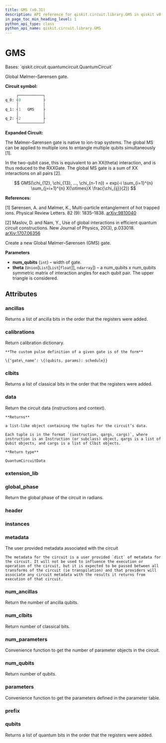 ```yaml
---
title: GMS (v0.31)
description: API reference for qiskit.circuit.library.GMS in qiskit v0.31
in_page_toc_min_heading_level: 1
python_api_type: class
python_api_name: qiskit.circuit.library.GMS
---
```


# GMS

<Class id="qiskit.circuit.library.GMS" isDedicatedPage={true} github="https://github.com/qiskit/qiskit/tree/stable/0.18/qiskit/circuit/library/generalized_gates/gms.py" signature="GMS(num_qubits, theta)" modifiers="class">
  Bases: `qiskit.circuit.quantumcircuit.QuantumCircuit`

  Global Mølmer–Sørensen gate.

  **Circuit symbol:**

  ```python
       ┌───────────┐
  q_0: ┤0          ├
       │           │
  q_1: ┤1   GMS    ├
       │           │
  q_2: ┤2          ├
       └───────────┘
  ```

  **Expanded Circuit:**

  The Mølmer–Sørensen gate is native to ion-trap systems. The global MS can be applied to multiple ions to entangle multiple qubits simultaneously \[1].

  In the two-qubit case, this is equivalent to an XX(theta) interaction, and is thus reduced to the RXXGate. The global MS gate is a sum of XX interactions on all pairs \[2].

$$
GMS(\chi_{12}, \chi_{13}, ..., \chi_{n-1 n}) =
exp(-i \sum_{i=1}^{n} \sum_{j=i+1}^{n} X{\otimes}X \frac{\chi_{ij}}{2})
$$

  **References:**

  \[1] Sørensen, A. and Mølmer, K., Multi-particle entanglement of hot trapped ions. Physical Review Letters. 82 (9): 1835–1838. [arXiv:9810040](https://arxiv.org/abs/quant-ph/9810040)

  \[2] Maslov, D. and Nam, Y., Use of global interactions in efficient quantum circuit constructions. New Journal of Physics, 20(3), p.033018. [arXiv:1707.06356](https://arxiv.org/abs/1707.06356)

  Create a new Global Mølmer–Sørensen (GMS) gate.

  **Parameters**

  *   **num\_qubits** (`int`) – width of gate.
  *   **theta** (`Union`\[`List`\[`List`\[`float`]], `ndarray`]) – a num\_qubits x num\_qubits symmetric matrix of interaction angles for each qubit pair. The upper triangle is considered.

  ## Attributes

  ### ancillas

  <Attribute id="qiskit.circuit.library.GMS.ancillas">
    Returns a list of ancilla bits in the order that the registers were added.
  </Attribute>

  ### calibrations

  <Attribute id="qiskit.circuit.library.GMS.calibrations">
    Return calibration dictionary.

    **The custom pulse definition of a given gate is of the form**

    \{‘gate\_name’: \{(qubits, params): schedule}}
  </Attribute>

  ### clbits

  <Attribute id="qiskit.circuit.library.GMS.clbits">
    Returns a list of classical bits in the order that the registers were added.
  </Attribute>

  ### data

  <Attribute id="qiskit.circuit.library.GMS.data">
    Return the circuit data (instructions and context).

    **Returns**

    a list-like object containing the tuples for the circuit’s data.

    Each tuple is in the format `(instruction, qargs, cargs)`, where instruction is an Instruction (or subclass) object, qargs is a list of Qubit objects, and cargs is a list of Clbit objects.

    **Return type**

    QuantumCircuitData
  </Attribute>

  ### extension\_lib

  <Attribute id="qiskit.circuit.library.GMS.extension_lib" attributeValue="'include &#x22;qelib1.inc&#x22;;'" />

  ### global\_phase

  <Attribute id="qiskit.circuit.library.GMS.global_phase">
    Return the global phase of the circuit in radians.
  </Attribute>

  ### header

  <Attribute id="qiskit.circuit.library.GMS.header" attributeValue="'OPENQASM 2.0;'" />

  ### instances

  <Attribute id="qiskit.circuit.library.GMS.instances" attributeValue="16" />

  ### metadata

  <Attribute id="qiskit.circuit.library.GMS.metadata">
    The user provided metadata associated with the circuit

    The metadata for the circuit is a user provided `dict` of metadata for the circuit. It will not be used to influence the execution or operation of the circuit, but it is expected to be passed between all transforms of the circuit (ie transpilation) and that providers will associate any circuit metadata with the results it returns from execution of that circuit.
  </Attribute>

  ### num\_ancillas

  <Attribute id="qiskit.circuit.library.GMS.num_ancillas">
    Return the number of ancilla qubits.
  </Attribute>

  ### num\_clbits

  <Attribute id="qiskit.circuit.library.GMS.num_clbits">
    Return number of classical bits.
  </Attribute>

  ### num\_parameters

  <Attribute id="qiskit.circuit.library.GMS.num_parameters">
    Convenience function to get the number of parameter objects in the circuit.
  </Attribute>

  ### num\_qubits

  <Attribute id="qiskit.circuit.library.GMS.num_qubits">
    Return number of qubits.
  </Attribute>

  ### parameters

  <Attribute id="qiskit.circuit.library.GMS.parameters">
    Convenience function to get the parameters defined in the parameter table.
  </Attribute>

  ### prefix

  <Attribute id="qiskit.circuit.library.GMS.prefix" attributeValue="'circuit'" />

  ### qubits

  <Attribute id="qiskit.circuit.library.GMS.qubits">
    Returns a list of quantum bits in the order that the registers were added.
  </Attribute>
</Class>

